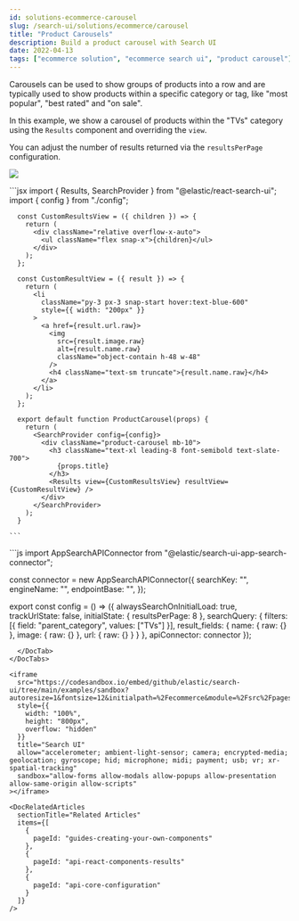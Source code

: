 ```yaml
---
id: solutions-ecommerce-carousel
slug: /search-ui/solutions/ecommerce/carousel
title: "Product Carousels"
description: Build a product carousel with Search UI
date: 2022-04-13
tags: ["ecommerce solution", "ecommerce search ui", "product carousel"]
---
```


Carousels can be used to show groups of products into a row and are typically used to show products within a specific category or tag, like "most popular", "best rated" and "on sale".

In this example, we show a carousel of products within the "TVs" category using the `Results` component and overriding the `view`.

You can adjust the number of results returned via the `resultsPerPage` configuration.

![](images/ecommerce/carousel/carousel.png)

<DocTabs>
  <DocTab name="Component">
    ```jsx
      import { Results, SearchProvider } from "@elastic/react-search-ui";
      import { config } from "./config";

      const CustomResultsView = ({ children }) => {
        return (
          <div className="relative overflow-x-auto">
            <ul className="flex snap-x">{children}</ul>
          </div>
        );
      };

      const CustomResultView = ({ result }) => {
        return (
          <li
            className="py-3 px-3 snap-start hover:text-blue-600"
            style={{ width: "200px" }}
          >
            <a href={result.url.raw}>
              <img
                src={result.image.raw}
                alt={result.name.raw}
                className="object-contain h-48 w-48"
              />
              <h4 className="text-sm truncate">{result.name.raw}</h4>
            </a>
          </li>
        );
      };

      export default function ProductCarousel(props) {
        return (
          <SearchProvider config={config}>
            <div className="product-carousel mb-10">
              <h3 className="text-xl leading-8 font-semibold text-slate-700">
                {props.title}
              </h3>
              <Results view={CustomResultsView} resultView={CustomResultView} />
            </div>
          </SearchProvider>
        );
      }

    ```

  </DocTab>
  <DocTab name="Search UI Config">
```js
import AppSearchAPIConnector from "@elastic/search-ui-app-search-connector";

const connector = new AppSearchAPIConnector({
searchKey: "<search-key>",
engineName: "<engine-name>",
endpointBase: "<endpoint-base>",
});

export const config = () => ({
  alwaysSearchOnInitialLoad: true,
  trackUrlState: false,
  initialState: {
    resultsPerPage: 8
  },
  searchQuery: {
    filters: [{ field: "parent_category", values: ["TVs"] }],
    result_fields: {
      name: {
        raw: {}
      },
      image: { raw: {} },
      url: { raw: {} }
    }
  },
  apiConnector: connector
});
```
  </DocTab>
</DocTabs>

<iframe
  src="https://codesandbox.io/embed/github/elastic/search-ui/tree/main/examples/sandbox?autoresize=1&fontsize=12&initialpath=%2Fecommerce&module=%2Fsrc%2Fpages%2Fecommerce%2Findex.js&theme=light&view=preview&hidedevtools=1"
  style={{
    width: "100%",
    height: "800px",
    overflow: "hidden"
  }}
  title="Search UI"
  allow="accelerometer; ambient-light-sensor; camera; encrypted-media; geolocation; gyroscope; hid; microphone; midi; payment; usb; vr; xr-spatial-tracking"
  sandbox="allow-forms allow-modals allow-popups allow-presentation allow-same-origin allow-scripts"
></iframe>

<DocRelatedArticles
  sectionTitle="Related Articles"
  items={[
    {
      pageId: "guides-creating-your-own-components"
    },
    {
      pageId: "api-react-components-results"
    },
    {
      pageId: "api-core-configuration"
    }
  ]}
/>
